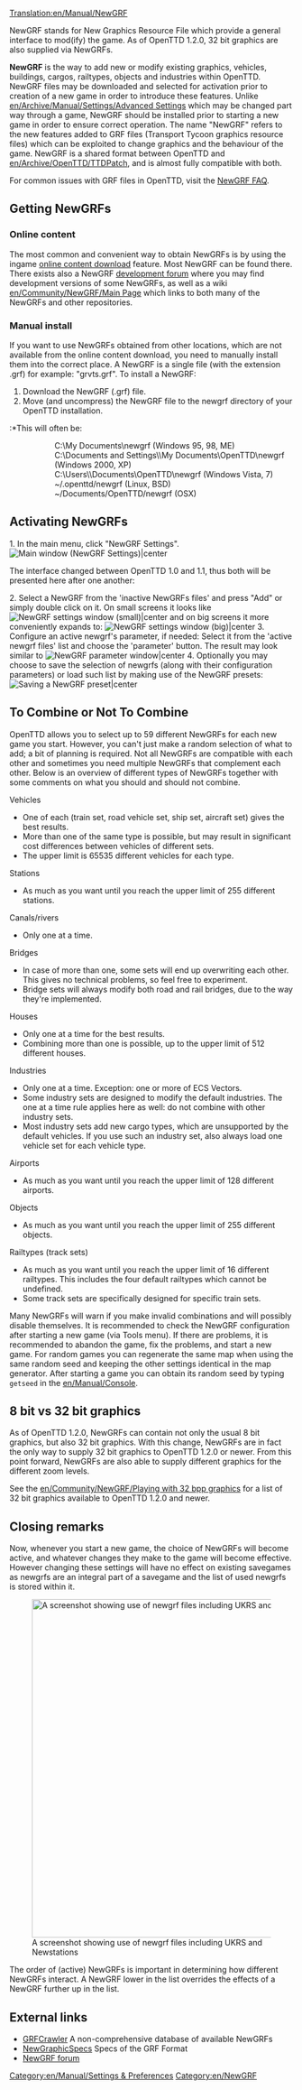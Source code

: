 [[Translation:en/Manual/NewGRF]]
{{en/Manual/Navigation}}

NewGRF stands for New Graphics Resource File which provide a general interface to mod(ify) the game. As of OpenTTD 1.2.0, 32 bit graphics are also supplied via NewGRFs.

'''NewGRF''' is the way to add new or modify existing graphics, vehicles, buildings, cargos, railtypes, objects and industries within OpenTTD. NewGRF files may be downloaded and selected for activation prior to creation of a new game in order to introduce these features. Unlike [[en/Archive/Manual/Settings/Advanced Settings]] which may be changed part way through a game, NewGRF should be installed prior to starting a new game in order to ensure correct operation. The name "NewGRF" refers to the new features added to GRF files (Transport Tycoon graphics resource files) which can be exploited to change graphics and the behaviour of the game. NewGRF is a shared format between OpenTTD and [[en/Archive/OpenTTD/TTDPatch]], and is almost fully compatible with both.

For common issues with GRF files in OpenTTD, visit the [[en/Archive/Community/NewGRF FAQ| NewGRF FAQ]].

==Getting NewGRFs==
=== Online content ===
The most common and convenient way to obtain NewGRFs is by using the ingame [[en/Manual/Online content|online content download]] feature. Most NewGRF can be found there. There exists also a NewGRF [http://www.tt-forums.net/viewforum.php?f=26 <nowiki>development forum</nowiki>] where you may find development versions of some NewGRFs, as well as a wiki [[en/Community/NewGRF/Main Page]] which links to both many of the NewGRFs and other repositories.

=== Manual install ===
If you want to use NewGRFs obtained from other locations, which are not available from the online content download, you need to manually install them into the correct place. A NewGRF is a single file (with the extension .grf) for example: "grvts.grf". To install a NewGRF:
#Download the NewGRF (.grf) file.
#Move (and uncompress) the NewGRF file to the newgrf directory of your OpenTTD installation.
:*This will often be:
::C:\My Documents\newgrf (Windows 95, 98, ME)
::C:\Documents and Settings\<username>\My Documents\OpenTTD\newgrf (Windows 2000, XP)
::C:\Users\<username>\Documents\OpenTTD\newgrf (Windows Vista, 7)
::~/.openttd/newgrf (Linux, BSD)
::~/Documents/OpenTTD/newgrf (OSX)

==Activating NewGRFs==
1.   In the main menu, click "NewGRF Settings".
[[File:en/Manual/Main window (NewGRF Settings).png|Main window (NewGRF Settings)|center]]

The interface changed between OpenTTD 1.0 and 1.1, thus both will be presented here after one another:

2.   Select a NewGRF from the 'inactive NewGRFs files' and press "Add" or simply double click on it. On small screens it looks like
[[File:en/Manual/Newgrf addnew.png|NewGRF settings window (small)|center]]
and on big screens it more conveniently expands to:
[[File:en/Manual/Newgrf config big.png|NewGRF settings window (big)|center]]
3.   Configure an active newgrf's parameter, if needed: Select it from the 'active newgrf files' list and choose the 'parameter' button. The result may look similar to
[[File:en/Manual/Newgrf parameter.png|NewGRF parameter window|center]]
4.   Optionally you may choose to save the selection of newgrfs (along with their configuration parameters) or load such list by making use of the NewGRF presets:
[[File:en/Manual/Newgrf preset.png|Saving a NewGRF preset|center]]

== To Combine or Not To Combine ==
OpenTTD allows you to select up to 59 different NewGRFs for each new game you start. However, you can't just make a random selection of what to add; a bit of planning is required. Not all NewGRFs are compatible with each other and sometimes you need multiple NewGRFs that complement each other. Below is an overview of different types of NewGRFs together with some comments on what you should and should not combine.
; Vehicles
* One of each (train set, road vehicle set, ship set, aircraft set) gives the best results.
* More than one of the same type is possible, but may result in significant cost differences between vehicles of different sets.
* The upper limit is 65535 different vehicles for each type.
; Stations
* As much as you want until you reach the upper limit of 255 different stations.
; Canals/rivers
* Only one at a time.
; Bridges
* In case of more than one, some sets will end up overwriting each other. This gives no technical problems, so feel free to experiment.
* Bridge sets will always modify both road and rail bridges, due to the way they're implemented.
; Houses
* Only one at a time for the best results.
* Combining more than one is possible, up to the upper limit of 512 different houses.
; Industries
* Only one at a time. Exception: one or more of ECS Vectors.
* Some industry sets are designed to modify the default industries. The one at a time rule applies here as well: do not combine with other industry sets.
* Most industry sets add new cargo types, which are unsupported by the default vehicles. If you use such an industry set, also always load one vehicle set for each vehicle type.
; Airports
* As much as you want until you reach the upper limit of 128 different airports.
; Objects
* As much as you want until you reach the upper limit of 255 different objects.
; Railtypes (track sets)
* As much as you want until you reach the upper limit of 16 different railtypes. This includes the four default railtypes which cannot be undefined.
* Some track sets are specifically designed for specific train sets.

Many NewGRFs will warn if you make invalid combinations and will possibly disable themselves. It is recommended to check the NewGRF configuration after starting a new game (via Tools menu). If there are problems, it is recommended to abandon the game, fix the problems, and start a new game. For random games you can regenerate the same map when using the same random seed and keeping the other settings identical in the map generator. After starting a game you can obtain its random seed by typing <code>getseed</code> in the [[en/Manual/Console]].

== 8 bit vs 32 bit graphics ==
{{en/Feature|1.2}}
As of OpenTTD 1.2.0, NewGRFs can contain not only the usual 8 bit graphics, but also 32 bit graphics. With this change, NewGRFs are in fact the only way to supply 32 bit graphics to OpenTTD 1.2.0 or newer. From this point forward, NewGRFs are also able to supply different graphics for the different zoom levels.

See the [[en/Community/NewGRF/Playing with 32 bpp graphics]] for a list of 32 bit graphics available to OpenTTD 1.2.0 and newer.

==Closing remarks==
Now, whenever you start a new game, the choice of NewGRFs will become active, and whatever changes they make to the game will become effective. However changing these settings will have no effect on existing savegames as newgrfs are an integral part of a savegame and the list of used newgrfs is stored within it.

[[File:en/Manual/Newgrfexampless.png|thumb|600px|center|A screenshot showing use of newgrf files including UKRS and Newstations]]

The order of (active) NewGRFs is important in determining how different NewGRFs interact. A NewGRF lower in the list overrides the effects of a NewGRF further up in the list.

== External links ==

* [http://grfcrawler.tt-forums.net/ GRFCrawler] A non-comprehensive database of available NewGRFs
* [http://newgrf-specs.tt-wiki.net/wiki/Main_Page NewGraphicSpecs] Specs of the GRF Format
* [http://www.tt-forums.net/viewforum.php?f=66 NewGRF forum]



[[Category:en/Manual/Settings & Preferences]]
[[Category:en/NewGRF]]